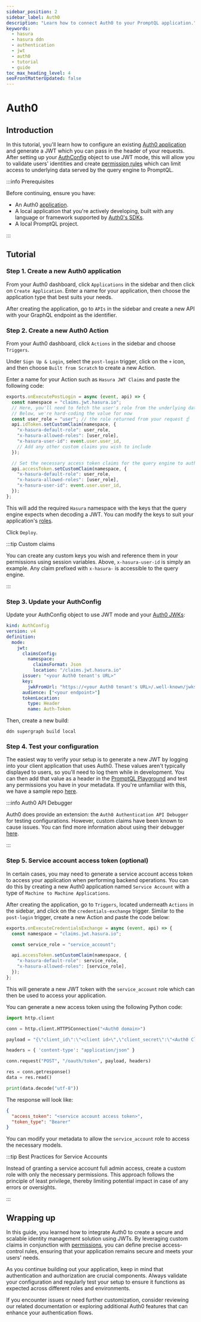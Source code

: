 ```yaml
---
sidebar_position: 2
sidebar_label: Auth0
description: "Learn how to connect Auth0 to your PromptQL application."
keywords:
  - hasura
  - hasura ddn
  - authentication
  - jwt
  - auth0
  - tutorial
  - guide
toc_max_heading_level: 4
seoFrontMatterUpdated: false
---
```


# Auth0

## Introduction

In this tutorial, you'll learn how to configure an existing [Auth0 application](https://auth0.com) and generate a JWT
which you can pass in the header of your requests. After setting up your
[AuthConfig](/reference/metadata-reference/auth-config.mdx) object to use JWT mode, this will allow you to validate
users' identities and create [permission rules](/reference/metadata-reference/permissions.mdx) which can limit access to
underlying data served by the query engine to PromptQL.

:::info Prerequisites

Before continuing, ensure you have:

- An Auth0 [application](https://manage.auth0.com/dashboard).
- A local application that you're actively developing, built with any language or framework supported by
  [Auth0's SDKs](https://auth0.com/docs/libraries).
- A local PromptQL project.

:::

## Tutorial

### Step 1. Create a new Auth0 application

From your Auth0 dashboard, click `Applications` in the sidebar and then click on `Create Application`. Enter a name for
your application, then choose the application type that best suits your needs.

After creating the application, go to `APIs` in the sidebar and create a new API with your GraphQL endpoint as the
identifier.

### Step 2. Create a new Auth0 Action

From your Auth0 dashboard, click `Actions` in the sidebar and choose `Triggers`.

Under `Sign Up & Login`, select the `post-login` trigger, click on the `+` icon, and then choose `Built from Scratch` to
create a new Action.

Enter a name for your Action such as `Hasura JWT Claims` and paste the following code:

```javascript
exports.onExecutePostLogin = async (event, api) => {
  const namespace = "claims.jwt.hasura.io";
  // Here, you'll need to fetch the user's role from the underlying data source using an admin-level authenticated request
  // Below, we're hard-coding the value for now
  const user_role = "user"; // the role returned from your request ☝️
  api.idToken.setCustomClaim(namespace, {
    "x-hasura-default-role": user_role,
    "x-hasura-allowed-roles": [user_role],
    "x-hasura-user-id": event.user.user_id,
    // Add any other custom claims you wish to include
  });

  // Set the necessary access token claims for the query engine to authenticate the user
  api.accessToken.setCustomClaim(namespace, {
    "x-hasura-default-role": user_role,
    "x-hasura-allowed-roles": [user_role],
    "x-hasura-user-id": event.user.user_id,
  });
};
```

This will add the required `Hasura` namespace with the keys that the query engine expects when decoding a JWT. You can
modify the keys to suit your application's [roles](/reference/metadata-reference/permissions.mdx#typepermissions).

Click `Deploy`.

:::tip Custom claims

You can create any custom keys you wish and reference them in your permissions using session variables. Above,
`x-hasura-user-id` is simply an example. Any claim prefixed with `x-hasura-` is accessible to the query engine.

:::

### Step 3. Update your AuthConfig

Update your AuthConfig object to use JWT mode and your
[Auth0 JWKs](https://auth0.com/docs/secure/tokens/json-web-tokens/json-web-key-sets):

```yaml
kind: AuthConfig
version: v4
definition:
  mode:
    jwt:
      claimsConfig:
        namespace:
          claimsFormat: Json
          location: "/claims.jwt.hasura.io"
      issuer: "<your Auth0 tenant's URL>"
      key:
        jwkFromUrl: "https://<your Auth0 tenant's URL>/.well-known/jwks.json"
      audience: ["<your endpoint>"]
      tokenLocation:
        type: Header
        name: Auth-Token
```

Then, create a new build:

```ddn
ddn supergraph build local
```

### Step 4. Test your configuration

The easiest way to verify your setup is to generate a new JWT by logging into your client application that uses Auth0.
These values aren't typically displayed to users, so you'll need to log them while in development. You can then add that
value as a header in the [PromptQL Playground](/auth/playground-auth.mdx) and test any permissions you have in your
metadata. If you're unfamiliar with this, we have a sample repo
[here](https://github.com/hasura/ddn-auth-examples/tree/main/auth0).

:::info Auth0 API Debugger

Auth0 does provide an extension: the `Auth0 Authentication API Debugger` for testing configurations. However, custom
claims have been known to cause issues. You can find more information about using their debugger
[here](https://auth0.com/docs/customize/extensions/authentication-api-debugger-extension).

:::

### Step 5. Service account access token (optional)

In certain cases, you may need to generate a service account access token to access your application when performing
backend operations. You can do this by creating a new Auth0 application named `Service Account` with a type of
`Machine to Machine Applications`.

After creating the application, go to `Triggers`, located underneath `Actions` in the sidebar, and click on the
`credentials-exchange` trigger. Similar to the `post-login` trigger, create a new Action and paste the code below:

```javascript
exports.onExecuteCredentialsExchange = async (event, api) => {
  const namespace = "claims.jwt.hasura.io";

  const service_role = "service_account";

  api.accessToken.setCustomClaim(namespace, {
    "x-hasura-default-role": service_role,
    "x-hasura-allowed-roles": [service_role],
  });
};
```

This will generate a new JWT token with the `service_account` role which can then be used to access your application.

You can generate a new access token using the following Python code:

```python
import http.client

conn = http.client.HTTPSConnection("<Auth0 domain>")

payload = "{\"client_id\":\"<client id>\",\"client_secret\":\"<Auth0 Client Secret>\",\"audience\":\"<your GraphQL endpoint>\",\"grant_type\":\"client_credentials\"}"

headers = { 'content-type': "application/json" }

conn.request("POST", "/oauth/token", payload, headers)

res = conn.getresponse()
data = res.read()

print(data.decode("utf-8"))
```

The response will look like:

```json
{
  "access_token": "<service account access token>",
  "token_type": "Bearer"
}
```

You can modify your metadata to allow the `service_account` role to access the necessary models.

:::tip Best Practices for Service Accounts

Instead of granting a service account full admin access, create a custom role with only the necessary permissions. This
approach follows the principle of least privilege, thereby limiting potential impact in case of any errors or
oversights.

:::

## Wrapping up

In this guide, you learned how to integrate Auth0 to create a secure and scalable identity management solution using
JWTs. By leveraging custom claims in conjunction with [permissions](/reference/metadata-reference/permissions.mdx), you
can define precise access-control rules, ensuring that your application remains secure and meets your users' needs.

As you continue building out your application, keep in mind that authentication and authorization are crucial
components. Always validate your configuration and regularly test your setup to ensure it functions as expected across
different roles and environments.

If you encounter issues or need further customization, consider reviewing our related documentation or exploring
additional Auth0 features that can enhance your authentication flows.
